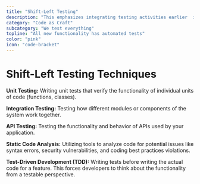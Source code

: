 ```yaml
---
title: "Shift-Left Testing"
description: "This emphasizes integrating testing activities earlier  in the development lifecycle to catch bugs and potential issues as soon as possible."
category: "Code as Craft"
subcategory: "We test everything"
topline: "All new functionality has automated tests"
color: "pink"
icon: "code-bracket"
---
```



# Shift-Left Testing Techniques

**Unit Testing:** Writing unit tests that verify the functionality of individual units of code (functions, classes).

**Integration Testing:** Testing how different modules or components of the system work together.

**API Testing:** Testing the functionality and behavior of APIs used by your application.

**Static Code Analysis:** Utilizing tools to analyze code for potential issues like syntax errors, security vulnerabilities, and coding best practices violations.

**Test-Driven Development (TDD):** Writing tests before writing the actual code for a feature. This forces developers to think about the functionality from a testable perspective.
